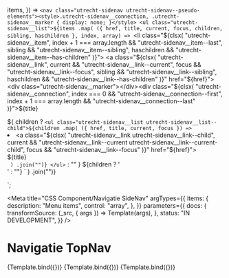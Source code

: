 <!--
@license EUPL-1.2
Copyright (c) 2021 A Herring
-->

  items,
}) => `<nav class="utrecht-sidenav utrecht-sidenav--pseudo-elements"><style>.utrecht-sidenav__connection, .utrecht-sidenav__marker { display: none; }</style>
    <ul class="utrecht-sidenav__list">${items
      .map(
        ({ href, title, current, focus, children, sibling, haschildren }, index, array) => `<li class="${clsx(
          "utrecht-sidenav__item",
          index + 1 === array.length && "utrecht-sidenav__item--last",
          sibling && "utrecht-sidenav__item--sibling",
          haschildren && "utrecht-sidenav__item--has-children"
        )}">
          <a class="${clsx(
            "utrecht-sidenav__link",
            current && "utrecht-sidenav__link--current",
            focus && "utrecht-sidenav__link--focus",
            sibling && "utrecht-sidenav__link--sibling",
            haschildren && "utrecht-sidenav__link--has-children"
          )}" href="${href}"><div class="utrecht-sidenav__marker"></div><div class="${clsx(
          "utrecht-sidenav__connection",
          index === 0 && "utrecht-sidenav__connection--first",
          index + 1 === array.length && "utrecht-sidenav__connection--last"
        )}"></div>${title}</a><div class="utrecht-sidenav__item-separator"></div>
          ${
            children
              ? `<ul class="utrecht-sidenav__list utrecht-sidenav__list--child">${children
                  .map(
                    ({ href, title, current, focus }) =>
                      `<li class="utrecht-sidenav__item utrecht-sidenav__item--child"><a class="${clsx(
                        "utrecht-sidenav__link utrecht-sidenav__link--child",
                        current && "utrecht-sidenav__link--current utrecht-sidenav__link--current-child",
                        focus && "utrecht-sidenav__link--focus"
                      )}" href="${href}"><div class="utrecht-sidenav__marker utrecht-sidenav__marker--child"></div>${title}</a></li>`
                  )
                  .join("")}
          </ul>`
              : ""
          }
          ${children ? '<div class="utrecht-sidenav__item-separator"></div>' : ""}
        </li>`
      )
      .join("")}
    </ul>
  </nav>
`;

<Meta
  title="CSS Component/Navigatie SideNav"
  argTypes={{
    items: {
      description: "Menu items",
      control: "array",
    },
  }}
  parameters={{
    docs: {
      transformSource: (_src, { args }) => Template(args),
    },
    status: "IN DEVELOPMENT",
  }}
/>

# Navigatie TopNav

<Canvas>
  <Story
    name="Side Nav"
    args={{
      items: [
        { href: "#", title: "Crumb #1" },
        { href: "#", title: "Crumb #2" },
        { href: "#", title: "Crumb #3" },
        {
          href: "#",
          title: "Crumb #4",
          current: true,
          haschildren: true,
          children: [
            { href: "#", title: "Child 1" },
            { href: "#", title: "Child 2 :focus", focus: true },
            { href: "#", title: "Child 3" },
          ],
        },
      ],
    }}
  >
    {Template.bind({})}
  </Story>
</Canvas>

<Canvas>
  <Story
    name="Side Nav met Siblings"
    args={{
      items: [
        { href: "#", title: "Crumb #1" },
        { href: "#", title: "Crumb #2 " },
        { href: "#", title: "Crumb #3" },
        {
          href: "#",
          title: "Crumb #4",
          current: true,
          haschildren: true,
          children: [
            { href: "#", title: "Child 1" },
            { href: "#", title: "Child 2" },
            { href: "#", title: "Child 3" },
          ],
        },
        { href: "#", title: "Sibling #1", sibling: true },
        { href: "#", title: "Sibling #2", sibling: true },
        { href: "#", title: "Sibling #3", sibling: true },
      ],
    }}
    parameters={{
      docs: {
        source: {
          state: "closed",
        },
      },
    }}
  >
    {Template.bind({})}
  </Story>
</Canvas>

<Canvas>
  <Story
    name="Side Nav voorbeeld"
    args={{
      items: [
        { href: "#", title: "Home" },
        { href: "#", title: "Wonen en leven" },
        { href: "#", title: "Parken en groen" },
        {
          href: "#",
          title: "Bomen",
          haschildren: true,
          children: [
            { href: "#", title: "Bomennieuws" },
            { href: "#", title: "Bomen planten en kappen", current: true },
            { href: "#", title: "Bomenzorg en bomenbeleid" },
            { href: "#", title: "Ziekten en plagen" },
            { href: "#", title: "Overlast bomen" },
            { href: "#", title: "Zorgvuldig met bomen omgaan" },
          ],
        },
        { href: "#", title: "Parken en plantsoenen", sibling: true },
        { href: "#", title: "Landgoederen Amelisweerd en Rhijnauwen", sibling: true },
        { href: "#", title: "Begraafplaatsen", sibling: true },
        { href: "#", title: "Volkstuinen en stadslandbouw", sibling: true },
        { href: "#", title: "Dieren", sibling: true },
        { href: "#", title: "Groenonderhoud", sibling: true },
        { href: "#", title: "Zelfbeheer", sibling: true },
      ],
    }}
    parameters={{
      docs: {
        source: {
          state: "closed",
        },
      },
    }}
  >
    {Template.bind({})}
  </Story>
</Canvas>
